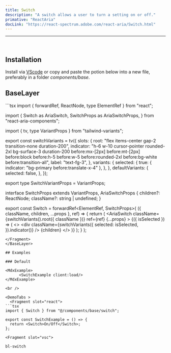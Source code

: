 ```yaml
---
title: Switch
description: "A switch allows a user to turn a setting on or off."
primative: "ReactAria"
docLink: "https://react-spectrum.adobe.com/react-aria/Switch.html"
---
```


---




<MdxExample>
      <SwitchExample client:load/>
</MdxExample>

<br />


## Installation

Install via [VScode](/docs/getting-started/vsc) or copy and paste the potion below into a new file, preferably in a folder *components/base*.

## BaseLayer 

<BaseLayer>
<Fragment slot="contentSlot">
```tsx
import { forwardRef, ReactNode, type ElementRef } from "react";

import {
  Switch as AriaSwitch,
  SwitchProps as AriaSwitchProps,
} from "react-aria-components";

import { tv, type VariantProps } from "tailwind-variants";

export const switchVariants = tv({
  slots: {
    root: "flex items-center gap-2 transition-none duration-200",
    indicator:
      "h-6 w-10 cursor-pointer rounded-2xl bg-surface-3 duration-200 before:mx-[2px] before:mt-[2px] before:block before:h-5 before:w-5 before:rounded-2xl before:bg-white before:transition-all",
    label: "text-fg-3",
  },
  variants: {
    selected: {
      true: { indicator: "bg-primary before:translate-x-4" },
    },
  },
  defaultVariants: {
    selected: false,
  },
});

export type SwitchVariantProps = VariantProps<typeof switchVariants>;

interface SwitchProps
  extends VariantProps<typeof switchVariants>,
    AriaSwitchProps {
  children?: ReactNode;
  className?: string | undefined;
}

export const Switch = forwardRef<ElementRef<typeof AriaSwitch>, SwitchProps>(
  ({ className, children, ...props }, ref) => {
    return (
      <AriaSwitch
        className={switchVariants().root({ className })}
        ref={ref}
        {...props}
      >
        {({ isSelected }) => (
          <>
            <div
              className={switchVariants({
                selected: isSelected,
              }).indicator()}
            />
            {children}
          </>
        )}
      </AriaSwitch>
    );
  }
);

```
</Fragment>
</BaseLayer>

## Examples 

### Default

<MdxExample>
      <SwitchExample client:load/>
</MdxExample>

<br />

<DemoTabs >
  <Fragment slot="react">
```tsx
import { Switch } from "@/components/base/switch";

export const SwitchExample = () => {
  return <Switch>On/Off</Switch>;
};

```
  </Fragment>

    <Fragment slot="vsc">
```bash
bl-switch
```
  </Fragment>
</DemoTabs>

